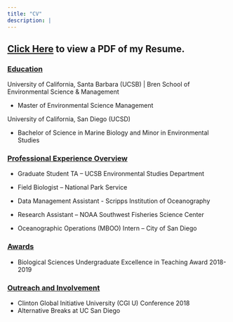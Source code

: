 ```yaml
---
title: "CV"
description: |
---
```


## [Click Here](Kuglen_Samantha_Resume.pdf) to view a PDF of my Resume.

### [Education]{.ul}

University of California, Santa Barbara (UCSB) \| Bren School of Environmental Science & Management

-   Master of Environmental Science Management 

University of California, San Diego (UCSD)

-   Bachelor of Science in Marine Biology and Minor in Environmental Studies

### [Professional Experience Overview]{.ul}

-   Graduate Student TA -- UCSB Environmental Studies Department

-   Field Biologist -- National Park Service

-   Data Management Assistant - Scripps Institution of Oceanography

-   Research Assistant -- NOAA Southwest Fisheries Science Center

-   Oceanographic Operations (MBOO) Intern -- City of San Diego

### [Awards]{.ul}

-   Biological Sciences Undergraduate Excellence in Teaching Award 2018-2019

### [Outreach and Involvement]{.ul}

-   Clinton Global Initiative University (CGI U) Conference 2018
-   Alternative Breaks at UC San Diego
